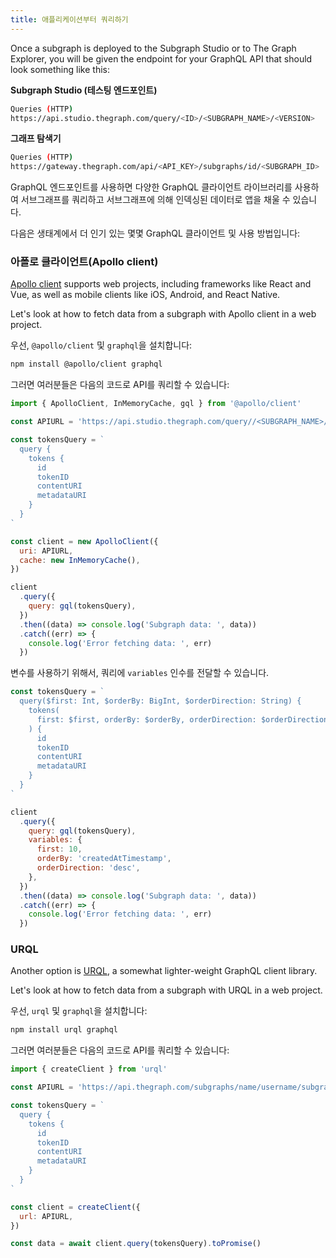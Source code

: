 ```yaml
---
title: 애플리케이션부터 쿼리하기
---
```


Once a subgraph is deployed to the Subgraph Studio or to The Graph Explorer, you will be given the endpoint for your GraphQL API that should look something like this:

**Subgraph Studio (테스팅 엔드포인트)**

```sh
Queries (HTTP)
https://api.studio.thegraph.com/query/<ID>/<SUBGRAPH_NAME>/<VERSION>
```

**그래프 탐색기**

```sh
Queries (HTTP)
https://gateway.thegraph.com/api/<API_KEY>/subgraphs/id/<SUBGRAPH_ID>
```

GraphQL 엔드포인트를 사용하면 다양한 GraphQL 클라이언트 라이브러리를 사용하여 서브그래프를 쿼리하고 서브그래프에 의해 인덱싱된 데이터로 앱을 채울 수 있습니다.

다음은 생태계에서 더 인기 있는 몇몇 GraphQL 클라이언트 및 사용 방법입니다:

### 아폴로 클라이언트(Apollo client)

[Apollo client](https://www.apollographql.com/docs/) supports web projects, including frameworks like React and Vue, as well as mobile clients like iOS, Android, and React Native.

Let's look at how to fetch data from a subgraph with Apollo client in a web project.

우선, `@apollo/client` 및 `graphql`을 설치합니다:

```sh
npm install @apollo/client graphql
```

그러면 여러분들은 다음의 코드로 API를 쿼리할 수 있습니다:

```javascript
import { ApolloClient, InMemoryCache, gql } from '@apollo/client'

const APIURL = 'https://api.studio.thegraph.com/query//<SUBGRAPH_NAME>/'

const tokensQuery = `
  query {
    tokens {
      id
      tokenID
      contentURI
      metadataURI
    }
  }
`

const client = new ApolloClient({
  uri: APIURL,
  cache: new InMemoryCache(),
})

client
  .query({
    query: gql(tokensQuery),
  })
  .then((data) => console.log('Subgraph data: ', data))
  .catch((err) => {
    console.log('Error fetching data: ', err)
  })
```

변수를 사용하기 위해서, 쿼리에 `variables` 인수를 전달할 수 있습니다.

```javascript
const tokensQuery = `
  query($first: Int, $orderBy: BigInt, $orderDirection: String) {
    tokens(
      first: $first, orderBy: $orderBy, orderDirection: $orderDirection
    ) {
      id
      tokenID
      contentURI
      metadataURI
    }
  }
`

client
  .query({
    query: gql(tokensQuery),
    variables: {
      first: 10,
      orderBy: 'createdAtTimestamp',
      orderDirection: 'desc',
    },
  })
  .then((data) => console.log('Subgraph data: ', data))
  .catch((err) => {
    console.log('Error fetching data: ', err)
  })
```

### URQL

Another option is [URQL](https://formidable.com/open-source/urql/), a somewhat lighter-weight GraphQL client library.

Let's look at how to fetch data from a subgraph with URQL in a web project.

우선, `urql` 및 `graphql`을 설치합니다:

```sh
npm install urql graphql
```

그러면 여러분들은 다음의 코드로 API를 쿼리할 수 있습니다:

```javascript
import { createClient } from 'urql'

const APIURL = 'https://api.thegraph.com/subgraphs/name/username/subgraphname'

const tokensQuery = `
  query {
    tokens {
      id
      tokenID
      contentURI
      metadataURI
    }
  }
`

const client = createClient({
  url: APIURL,
})

const data = await client.query(tokensQuery).toPromise()
```
